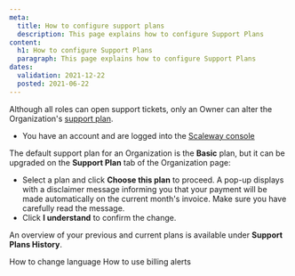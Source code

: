 ```yaml
---
meta:
  title: How to configure support plans
  description: This page explains how to configure Support Plans
content:
  h1: How to configure Support Plans
  paragraph: This page explains how to configure Support Plans
dates:
  validation: 2021-12-22
  posted: 2021-06-22
---
```


Although all roles can open support tickets, only an Owner can alter the Organization's [support plan](/console/my-account/concepts/#support-plan/). 

<Message type="requirement">

  - You have an account and are logged into the [Scaleway console](https://console.scaleway.com) 

</Message>

The default support plan for an Organization is the **Basic** plan, but it can be upgraded on the **Support Plan** tab of the Organization page:

<Lightbox src="scaleway-support-plans-overview.webp" alt="" />

- Select a plan and click **Choose this plan** to proceed. A pop-up displays with a disclaimer message informing you that your payment will be made automatically on the current month's invoice. Make sure you have carefully read the message.
- Click **I understand** to confirm the change. 

<Lightbox src="scaleway-support-plan-confirmation.webp" alt="" />

An overview of your previous and current plans is available under **Support Plans History**.

<Lightbox src="scaleway-support-history.webp" alt="" />

<Navigation title="See Also">
  <PreviousButton to="/console/my-account/how-to/change-language">How to change language</PreviousButton>
  <NextButton to="/console/my-account/how-to/use-billing-alerts">How to use billing alerts</NextButton>
</Navigation>
